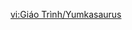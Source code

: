 {{Tutorial
|title    = Yumkasauri
|subtitle = Gameplay Tutorial
|type     = Adventure
|icon     = Icon Tutorial Combat.png
|about    = Saurian Indwelling
|image1   = Tutorial Yumkasauri 1.png
|text1    = [[Yumkasaurus]] can spit out Flamegranate Pectin hidden in its cheek pouches and wrap it around heavy objects and sigils before pulling itself toward them to move.<br>They can even {{Color|help|Hold that button to hover}} and aim to face the direction they wish to go. However, continuous use of such movement in a short period of time requires {{Color|help|[[Phlogiston]] consumption}}...
|image2   = Tutorial Yumkasauri 2.png
|text2    = Yumkasaurus can also use Flamegranate Pectin to grab light objects into its mouth before aiming and then spitting them out.<br>It can also pull mechanisms that require pulling.
|sort     = 6328
}}

[[vi:Giáo Trình/Yumkasaurus]]